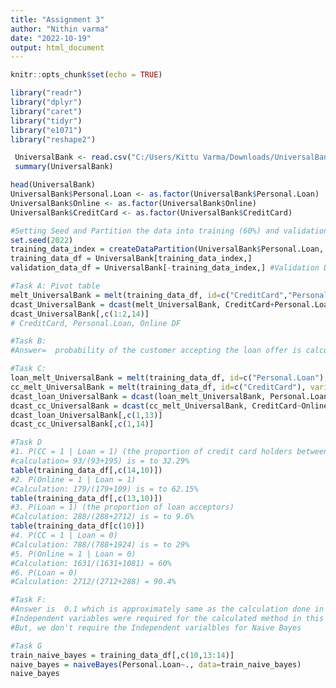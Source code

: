 ---
title: "Assignment 3"
author: "Nithin varma"
date: "2022-10-19"
output: html_document
---

```{r setup, include=FALSE}
knitr::opts_chunk$set(echo = TRUE)
```


```{r}
library("readr")
library("dplyr")
library("caret")
library("tidyr")
library("e1071")
library("reshape2")
```

```{r}
 UniversalBank <- read.csv("C:/Users/Kittu Varma/Downloads/UniversalBank.csv")
 summary(UniversalBank)
```

```{r}
head(UniversalBank)
UniversalBank$Personal.Loan <- as.factor(UniversalBank$Personal.Loan)
UniversalBank$Online <- as.factor(UniversalBank$Online)
UniversalBank$CreditCard <- as.factor(UniversalBank$CreditCard)
```

```{r}
#Setting Seed and Partition the data into training (60%) and validation (40%) sets. 
set.seed(2022)
training_data_index = createDataPartition(UniversalBank$Personal.Loan, p=.6, list = F) #60% training data
training_data_df = UniversalBank[training_data_index,]
validation_data_df = UniversalBank[-training_data_index,] #Validation Data
```

```{r}
#Task A: Pivot table
melt_UniversalBank = melt(training_data_df, id=c("CreditCard","Personal.Loan"), variable = "Online") #function melt() 
dcast_UniversalBank = dcast(melt_UniversalBank, CreditCard+Personal.Loan~Online) #function cast()
dcast_UniversalBank[,c(1:2,14)] 
# CreditCard, Personal.Loan, Online DF
```

```{r}
#Task B:
#Answer=  probability of the customer accepting the loan offer is calculated as 93/3000 that is 3.1%
```

```{r}
#Task C: 
loan_melt_UniversalBank = melt(training_data_df, id=c("Personal.Loan"), variable = "Online")
cc_melt_UniversalBank = melt(training_data_df, id=c("CreditCard"), variable = "Online")
dcast_loan_UniversalBank = dcast(loan_melt_UniversalBank, Personal.Loan~Online)
dcast_cc_UniversalBank = dcast(cc_melt_UniversalBank, CreditCard~Online)
dcast_loan_UniversalBank[,c(1,13)]
dcast_cc_UniversalBank[,c(1,14)]
```

```{r}
#Task D
#1. P(CC = 1 | Loan = 1) (the proportion of credit card holders between the loan acceptors)
#calculation= 93/(93+195) is = to 32.29%
table(training_data_df[,c(14,10)])
#2. P(Online = 1 | Loan = 1)  
#Calculation: 179/(179+109) is = to 62.15%
table(training_data_df[,c(13,10)])
#3. P(Loan = 1) (the proportion of loan acceptors) 
#Calculation: 288/(288+2712) is = to 9.6%
table(training_data_df[c(10)])
#4. P(CC = 1 | Loan = 0)  
#Calculation: 788/(788+1924) is = to 29% 
#5. P(Online = 1 | Loan = 0)
#Calculation: 1631/(1631+1081) = 60%
#6. P(Loan = 0)
#Calculation: 2712/(2712+288) = 90.4% 
```

```{r}
#Task F: 
#Answer is  0.1 which is approximately same as the calculation done in Task E.
#Independent variables were required for the calculated method in this answer mainly to predict 
#But, we don't require the Independent varialbles for Naive Bayes
```

```{r}
#Task G
train_naive_bayes = training_data_df[,c(10,13:14)]
naive_bayes = naiveBayes(Personal.Loan~., data=train_naive_bayes)
naive_bayes
```





